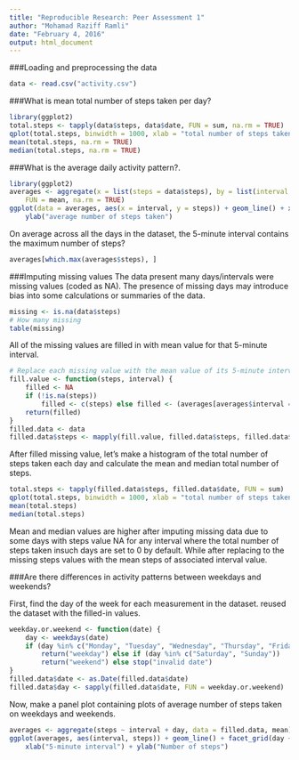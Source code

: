 ```yaml
---
title: "Reproducible Research: Peer Assessment 1"
author: "Mohamad Raziff Ramli"
date: "February 4, 2016"
output: html_document
---
```


###Loading and preprocessing the data

```r
data <- read.csv("activity.csv")
```

###What is mean total number of steps taken per day?

```r
library(ggplot2)
total.steps <- tapply(data$steps, data$date, FUN = sum, na.rm = TRUE)
qplot(total.steps, binwidth = 1000, xlab = "total number of steps taken each day")
mean(total.steps, na.rm = TRUE)
median(total.steps, na.rm = TRUE)
```

###What is the average daily activity pattern?.
```r
library(ggplot2)
averages <- aggregate(x = list(steps = data$steps), by = list(interval = data$interval), 
    FUN = mean, na.rm = TRUE)
ggplot(data = averages, aes(x = interval, y = steps)) + geom_line() + xlab("5-minute interval") + 
    ylab("average number of steps taken")
```

On average across all the days in the dataset, the 5-minute interval contains the maximum number of steps?
```r
averages[which.max(averages$steps), ]
```

###Imputing missing values
The data present many days/intervals were missing values (coded as NA). The presence of missing days may introduce bias into some calculations or summaries of the data.
```R
missing <- is.na(data$steps)
# How many missing
table(missing)
```

All of the missing values are filled in with mean value for that 5-minute interval.
```r
# Replace each missing value with the mean value of its 5-minute interval
fill.value <- function(steps, interval) {
    filled <- NA
    if (!is.na(steps)) 
        filled <- c(steps) else filled <- (averages[averages$interval == interval, "steps"])
    return(filled)
}
filled.data <- data
filled.data$steps <- mapply(fill.value, filled.data$steps, filled.data$interval)
```

After filled missing value, let's make a histogram of the total number of steps taken each day and calculate the mean and median total number of steps.
```r
total.steps <- tapply(filled.data$steps, filled.data$date, FUN = sum)
qplot(total.steps, binwidth = 1000, xlab = "total number of steps taken each day")
mean(total.steps)
median(total.steps)
```

Mean and median values are higher after imputing missing data due to some days with steps value NA for any interval where the total number of steps taken insuch days are set to 0 by default. While after replacing to the missing steps values with the mean steps of associated interval value.

###Are there differences in activity patterns between weekdays and weekends?

First, find the day of the week for each measurement in the dataset. reused the dataset with the filled-in values.
```r
weekday.or.weekend <- function(date) {
    day <- weekdays(date)
    if (day %in% c("Monday", "Tuesday", "Wednesday", "Thursday", "Friday")) 
        return("weekday") else if (day %in% c("Saturday", "Sunday")) 
        return("weekend") else stop("invalid date")
}
filled.data$date <- as.Date(filled.data$date)
filled.data$day <- sapply(filled.data$date, FUN = weekday.or.weekend)
```

Now, make a panel plot containing plots of average number of steps taken on weekdays and weekends.

```r
averages <- aggregate(steps ~ interval + day, data = filled.data, mean)
ggplot(averages, aes(interval, steps)) + geom_line() + facet_grid(day ~ .) + 
    xlab("5-minute interval") + ylab("Number of steps")
```